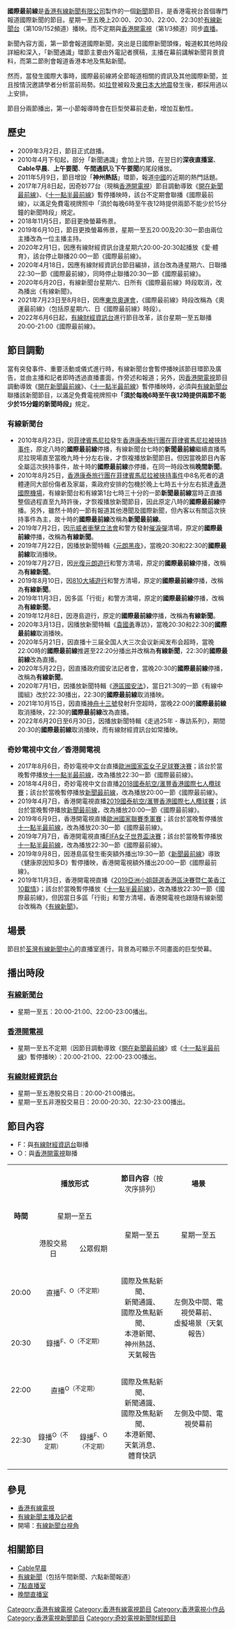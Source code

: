 {{In-progress_tvshow|國際最前線}}
{{影集資訊
| 名稱 = 國際最前線<br>International News
| 圖片 = [[File:Cable_International_News.png|270px]]
| 分類 = 新聞節目
| 每集長 = 30分鐘
| 主持 = [[香港有線新聞有限公司#主播、主持及記者|有線新聞主播]]
| 電視網 = [[有線新聞台|有線新聞台]]
| 視頻制式   = [[16:9|16:9]]；{{lang|en|[[HDTV|HDTV]]}}[[1080i|1080i]]
| 聲音制式  = [[立體聲|立體聲]]
| 開始 = 2009年3月2日
| 結束 = 至今
| 電視網2 = [[香港開電視|香港開電視]]（不定期）
| 視頻制式2   = [[16:9|16:9]]；{{lang|en|[[HDTV|HDTV]]}}[[1080i|1080i]]
| 聲音制式2  = [[立體聲|立體聲]]
| 開始2 = 2017年8月6日
| 結束2 = 至今
}}

'''國際最前線'''是[[香港有線新聞有限公司|香港有線新聞有限公司]]製作的一個[[新聞|新聞]]節目，是香港電視台首個專門報道國際新聞的節目。星期一至五晚上20:00、20:30、22:00、22:30於[[有線新聞台|有線新聞台]]（第109/152頻道）播映。而不定期與[[香港開電視|香港開電視]]（第1/3頻道）同步[[直播|直播]]。

新聞內容方面，第一節會報道國際新聞，突出是日國際新聞頭條，報道較其他時段詳細和深入，「新聞通識」環節主要由外電記者撰稿，主播在幕前講解新聞背景資料，而第二節則會報道香港本地及焦點新聞。

然而，當發生國際大事時，國際最前線將全節報道相關的資訊及其他國際新聞，並且按情況邀請學者分析當前局勢。如[[奥萨马·本·拉登|拉登]]被殺及[[東日本大地震|東日本大地震]]發生後，都採用過以上安排。

節目分兩節播出，第一小節報導時會在巨型熒幕前走動，增加互動性。

==歷史==
*2009年3月2日，節目正式啟播。
*2010年4月下旬起，部分「新聞通識」會加上片頭，在翌日的'''深夜直播室'''、'''Cable早晨'''、'''上午要聞'''、'''午間通訊'''及'''下午要聞'''的尾段播放。
*2011年5月9日，節目增設「'''神州熱話'''」環節，報道[[中國|中國]]的近期的熱門話題。
*2017年7月8日起，因奇妙77台（現稱[[香港開電視|香港開電視]]）節目調動導致《[[開在新聞最前線|開在新聞最前線]]》、《[[十一點半最前線|十一點半最前線]]》暫停播映時，該台不定期會聯播《國際最前線》，以滿足免費電視牌照中「須於每晚6時至午夜12時提供兩節不能少於15分鐘的新聞時段」規定。
*2018年11月5日，節目更換螢幕佈景。
*2019年6月10日，節目更換螢幕佈景，星期一至五20:00及20:30一節由兩位主播改為一位主播主持。
*2020年2月1日，因應有線財經資訊台逢星期六20:00-20:30起播放《愛‧體育》，該台停止聯播20:00一節《國際最前線》。
*2020年4月18日，因應有線財經資訊台節目編排，該台改為逄星期六、日聯播22:30一節《國際最前線》，同時停止聯播20:30一節《國際最前線》。
*2020年6月20日，有線新聞台星期六、日所有《國際最前線》時段取消，改為播出《有線新聞》。
*2021年7月23日至8月8日，因應[[2020年夏季奧林匹克運動會|東京奧運會]]，《國際最前線》時段改稱為《奧運最前線》（包括原星期六、日《國際最前線》時段）。
*2022年6月6日起，[[有線財經資訊台|有線財經資訊台]]進行節目改革，該台星期一至五聯播20:00-21:00《國際最前線》。

==節目調動==
當有突發事件、重要活動或儀式進行時，有線新聞台會暫停播映該節目環節及廣告，並由主播和記者即時透過直播畫面，作旁述和報道；另外，因[[香港開電視|香港開電視]]節目調動導致《[[開在新聞最前線|開在新聞最前線]]》、《[[十一點半最前線|十一點半最前線]]》暫停播映時，必須與[[有線新聞台|有線新聞台]]聯播該新聞節目，以滿足免費電視牌照中'''「須於每晚6時至午夜12時提供兩節不能少於15分鐘的新聞時段」'''規定。

===有線新聞台===
*2010年8月23日，因[[菲律賓|菲律賓]][[馬尼拉|馬尼拉]]發生[[香港旅遊巴士在菲律賓被挾持事件|香港康泰旅行團在菲律賓馬尼拉被挾持事件]]，原定八時的'''國際最前線'''停播，有線新聞台七時的'''新聞最前線'''繼續直播馬尼拉現場直至當晚九時十分左右後，才恢複播放新聞節目。但因當晚節目內客全屬這次挾持事件，故十時的'''國際最前線'''亦停播，在同一時段改稱'''晚間新聞'''。
*2010年8月25日，[[香港旅遊巴士在菲律賓被挾持事件|香港康泰旅行團在菲律賓馬尼拉被挾持事件]]中8名死者的遺體連同大部份傷者及家屬，乘政府安排的包機於晚上七時五十分左右抵達[[香港國際機場|香港國際機場]]，有線新聞台和有線第1台七時三十分的一節'''新聞最前線'''當時正直播整個過程直至九時許後，才恢複播放新聞節目，因此原定八時的'''國際最前線'''停播。另外，雖然十時的一節有報道其他港聞及國際新聞，但內客以有關這次挾持事件為主，故十時的'''國際最前線'''改稱為'''新聞最前線'''。
*2019年7月2日，因[[2019年香港七一冲突|示威者衝擊立法會]]和警方發射[[催淚彈|催淚彈]]清場，原定的'''國際最前線'''停播，改稱為'''有線新聞'''。
*2019年7月22日，因播放新聞特輯《[[2019年7月元朗襲擊事件|元朗黑夜]]》，當晚20:30和22:30的'''國際最前線'''取消播映。
*2019年7月27日，因[[光復元朗_(2019年)|光復元朗遊行]]和警方清場，原定的'''國際最前線'''停播，改稱為'''有線新聞'''。
*2019年8月10日，因[[810大埔遊行|810大埔遊行]]和警方清場，原定的'''國際最前線'''停播，改稱為'''有線新聞'''。
*2019年11月3日，因多區「行街」和警方清場，原定的'''國際最前線'''停播，改稱為'''有線新聞'''。
*2019年12月8日，因港島遊行，原定的'''國際最前線'''停播，改稱為'''有線新聞'''。
*2020年3月13日，因播放新聞特輯《[[袁國勇|袁國勇]]專訪》，當晚20:30和22:30的'''國際最前線'''取消播映。
*2020年5月21日，因直播十三届全国人大三次会议新闻发布会超時，當晚22:00時的'''國際最前線'''推遲至22:20分播出并改稱為'''有線新聞'''，22:30的'''國際最前線'''改為直播。
*2020年5月22日，因直播政府國安法記者會，當晚20:30的'''國際最前線'''停播，改稱為'''有線新聞'''。
*2020年7月1日，因播放新聞特輯《[[港區國安法|港區國安法]]》，當日21:30的一節《有線中國組》改於22:30播出，22:30的'''國際最前線'''取消播映。
*2021年10月15日，因直播[[神舟十三號|神舟十三號]]發射升空超時，當晚22:00的'''國際最前線'''取消播映，22:30的'''國際最前線'''改為直播。
*2022年6月20日至6月30日，因播放新聞特輯《走過25年 - 專訪系列》，期間20:30的'''國際最前線'''取消播映，而有線財經資訊台如常播映。

===奇妙電視中文台／香港開電視===
*2017年8月6日，奇妙電視中文台直播[[歐洲女子足球國家盃|歐洲國家盃女子足球賽決賽]]；該台於當晚暫停播放[[十一點半最前線|十一點半最前線]]，改為播放22:30一節《國際最前線》。
*2018年4月8日，奇妙電視中文台直播[[香港國際七人欖球賽|2018國泰航空/滙豐香港國際七人欖球賽]]；該台於當晚暫停播放[[新聞最前線_(香港)|新聞最前線]]，改為播放20:00一節《國際最前線》。
*2019年4月7日，香港開電視直播[[香港國際七人欖球賽|2019國泰航空/滙豐香港國際七人欖球賽]]；該台於當晚暫停播放[[新聞最前線_(香港)|新聞最前線]]，改為播放20:00一節《國際最前線》。
*2019年6月9日，香港開電視直播[[歐洲國家聯賽|歐洲國家聯賽季軍賽]]；該台於當晚暫停播放[[十一點半最前線|十一點半最前線]]，改為播放20:30一節《國際最前線》。
*2019年7月7日，香港開電視直播[[2019年國際足協女子世界盃|FIFA女子世界盃決賽]]；該台於當晚暫停播放[[十一點半最前線|十一點半最前線]]，改為播放22:30一節《國際最前線》。
*2019年9月8日，因港島區發生衝突額外播出19:30一節《[[新聞最前線_(香港)|新聞最前線]]》導致《健康原因知多D》暫停播映，香港開電視額外播出20:00一節《國際最前線》。
*2019年11月3日，香港開電視直播《[[亞洲小姐競選|2019亞洲小姐競選香港區決賽暨仁美香江10載情]]》；該台於當晚暫停播放《[[十一點半最前線|十一點半最前線]]》，改為播放22:30一節《國際最前線》，但因當日多區「行街」和警方清場，香港開電視也跟隨有線新聞台改稱為《[[有線新聞_(電視節目)|有線新聞]]》。

==場景==
節目於[[荃灣|荃灣]][[香港有線電視新聞#有線新聞中心及新聞辦公室|有線新聞中心]]的直播室進行，背景為可顯示不同畫面的巨型熒幕。
==播出時段==
=== [[有線新聞台|有線新聞台]] ===
*星期一至五：20:00-21:00、22:00-23:00播出。

=== [[香港開電視|香港開電視]] ===
*星期一至五不定期（因節目調動導致《[[開在新聞最前線|開在新聞最前線]]》或《[[十一點半最前線|十一點半最前線]]》暫停播映）：20:00-21:00、22:00-23:00播出。

=== [[有線財經資訊台|有線財經資訊台]] ===
*星期一至五港股交易日：20:00-21:00播出。
*星期一至五非港股交易日：20:00-20:30、22:30-23:00播出。

==節目內容==
*F：與[[有線財經資訊台|有線財經資訊台]]聯播
*O：與[[香港開電視|香港開電視]]聯播
{| class="wikitable"
|- 
| rowspan="3" align="center" | '''時間'''
| colspan="2" align="center" |'''播放形式'''
| align="center" | '''節目內容'''（按次序排列）
| align="center" | '''場景'''
| rowspan="3" align="center" | '''主播數目'''
|-
| colspan="2" align="center" |星期一至五
| rowspan="2" align="center" |星期一至五
| rowspan="2" align="center" |星期一至五
|-
|align="center"|港股交易日
|align="center"|公眾假期
|- 
| align="center" | 20:00
| colspan="2" align="center" |直播<sup>F、O（不定期）</sup>
| rowspan="2" align="center" |國際及焦點新聞、<br>新聞通識、<br>國際及焦點新聞、<br>本港新聞、<br>神州熱話、<br>天氣報告
| rowspan="2" align="center" |左側及中間、電視熒幕前、<br>虛擬場景（天氣報告）
| rowspan="4" align="center" |一位主播
|-
| align="center" |20:30
| colspan="2" align="center" |錄播<sup>F、O（不定期）</sup>
|- 
| align="center" | 22:00
| colspan="2" align="center" |直播<sup>O（不定期）</sup>
| rowspan="2" align="center" |國際及焦點新聞、<br>新聞通識、<br>國際及焦點新聞、<br>本港新聞、<br>天氣消息、<br>體育快訊
| rowspan="2" align="center" |左側及中間、電視熒幕前
|-
| align="center" |22:30
| align="center" |錄播<sup>O（不定期）</sup>
| align="center" |錄播<sup>F、O（不定期）</sup>
|}

==參見==
*[[香港有線電視|香港有線電視]]
*[[香港有線電視新聞#主播、主持及記者|有線新聞主播及記者]]
*開場：[https://www.youtube.com/watch?v=FiVOwhOOohQ 有線新聞台視角] {{Wayback|url=https://www.youtube.com/watch?v=FiVOwhOOohQ |date=20210603022549 }}

== 相關節目 ==
* [[Cable早晨|Cable早晨]]
* [[有線新聞_(電視節目)|有線新聞]]（包括午間新聞、六點新聞報道）
* [[7點直播室|7點直播室]]
* [[晚間直播室|晚間直播室]]
{{有線新聞節目}}
[[Category:香港有線電視|Category:香港有線電視]]
[[Category:香港有線電視節目|Category:香港有線電視節目]]
[[Category:香港電視小作品|Category:香港電視小作品]]
[[Category:香港電視新聞節目|Category:香港電視新聞節目]]
[[Category:奇妙電視新聞財經節目|Category:奇妙電視新聞財經節目]]